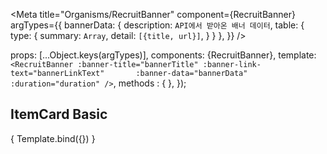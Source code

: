 
<Meta
  title="Organisms/RecruitBanner"
  component={RecruitBanner}
  argTypes={{
    bannerData: {
      description: `API에서 받아온 배너 데이터`,
      table: {
        type: {
          summary: `Array`,
          detail: `[{title, url}]`,
        }
      }
    },
  }}
/>

  props: [...Object.keys(argTypes)],
  components: {RecruitBanner},
  template: `
    <RecruitBanner
      :banner-title="bannerTitle"
      :banner-link-text="bannerLinkText"      
      :banner-data="bannerData"
      :duration="duration"
    />
  `,
  methods : {
  },
});

## ItemCard Basic

<Canvas>
  <Story
    name="basic"
    components={RecruitBanner}
    args = {{
      bannerTitle: `채용공고`,
      bannerLinkText: `채용공고 자세히 보기`,
      duration: 3000,
      bannerData: [
        {
          title: `일이삼사오륙칠팔구십일이삼사오륙칠팔구십일이삼사오륙칠팔구십일이삼사오륙칠팔구십일이삼사오`,
          url: `/aaa1`,
        },
        {
          title: `일이삼사오륙칠팔구십일이삼사오륙칠팔구십`,
          url: `/aaa2`,
        },
        {
          title: `일이삼사오륙칠팔구십일이삼사오륙칠팔구십일이삼사오륙칠팔구십`,
          url: `/aaa3`,
        },
        {
          title: `일이삼사오륙칠팔구십일이삼사오륙칠팔구십일이삼사오륙칠팔구십일이삼사오륙칠팔구십`,
          url: `/aaa4`,
        },
      ]
    }}
    parameters={{layout: `fullscreen`}}
  >
    { Template.bind({}) }
  </Story>
</Canvas>
